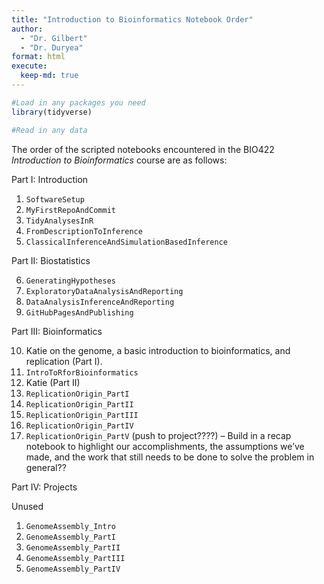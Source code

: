 ```yaml
---
title: "Introduction to Bioinformatics Notebook Order"
author: 
  - "Dr. Gilbert" 
  - "Dr. Duryea"
format: html
execute:
  keep-md: true
---
```


```r
#Load in any packages you need
library(tidyverse)

#Read in any data

```

The order of the scripted notebooks encountered in the BIO422 *Introduction to Bioinformatics* course are as follows:

Part I: Introduction

1. `SoftwareSetup`
2. `MyFirstRepoAndCommit`
3. `TidyAnalysesInR`
4. `FromDescriptionToInference`
5. `ClassicalInferenceAndSimulationBasedInference`

Part II: Biostatistics

6. `GeneratingHypotheses`
7. `ExploratoryDataAnalysisAndReporting`
8. `DataAnalysisInferenceAndReporting`
9. `GitHubPagesAndPublishing`

Part III: Bioinformatics

10. Katie on the genome, a basic introduction to bioinformatics, and replication (Part I).
11. `IntroToRforBioinformatics`
12. Katie (Part II)
13. `ReplicationOrigin_PartI`
14. `ReplicationOrigin_PartII`
15. `ReplicationOrigin_PartIII`
16. `ReplicationOrigin_PartIV`
17. `ReplicationOrigin_PartV` (push to project????) -- Build in a recap notebook to highlight our accomplishments, the assumptions we've made, and the work that still needs to be done to solve the problem in general??

Part IV: Projects

Unused

1. `GenomeAssembly_Intro`
2. `GenomeAssembly_PartI`
3. `GenomeAssembly_PartII`
4. `GenomeAssembly_PartIII`
5. `GenomeAssembly_PartIV`